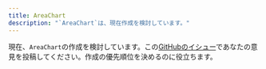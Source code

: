 ```yaml
---
title: AreaChart
description: "`AreaChart`は、現在作成を検討しています。"
---
```


現在、`AreaChart`の作成を検討しています。この[GitHubのイシュー](https://github.com/yamada-ui/yamada-ui/issues/501)であなたの意見を投稿してください。作成の優先順位を決めるのに役立ちます。
